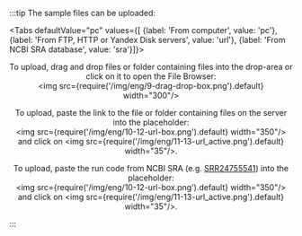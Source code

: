 
:::tip The sample files can be uploaded:

<Tabs
  defaultValue="pc"
  values={[
    {label: 'From computer', value: 'pc'},
    {label: 'From FTP, HTTP or Yandex Disk servers', value: 'url'},
    {label: 'From NCBI SRA database', value: 'sra'}]}>
  <TabItem value="pc"><p align="center">To upload, drag and drop files or folder containing files into the drop-area
  or click on it to open the File Browser:<br />
  	<img src={require('/img/eng/9-drag-drop-box.png').default} width="300"/></p>
  </TabItem>
  <TabItem value="url"><p align="center">To upload, paste the link to the file or folder containing files on the
  server into the placeholder:<br />
  	<img src={require('/img/eng/10-12-url-box.png').default} width="350"/><br />
  and click on <img src={require('/img/eng/11-13-url_active.png').default} width="35"/>.</p>
  </TabItem>
  <TabItem value="sra"><p align="center">To upload, paste the run code from NCBI SRA
  (e.g. <a href="https://trace.ncbi.nlm.nih.gov/Traces/?view=run_browser&acc=SRR24755541&display=metadata">SRR24755541</a>)
  into the placeholder:<br />
  	<img src={require('/img/eng/10-12-url-box.png').default} width="350"/><br />
  and click on <img src={require('/img/eng/11-13-url_active.png').default} width="35"/>.</p>
  </TabItem></Tabs>
:::